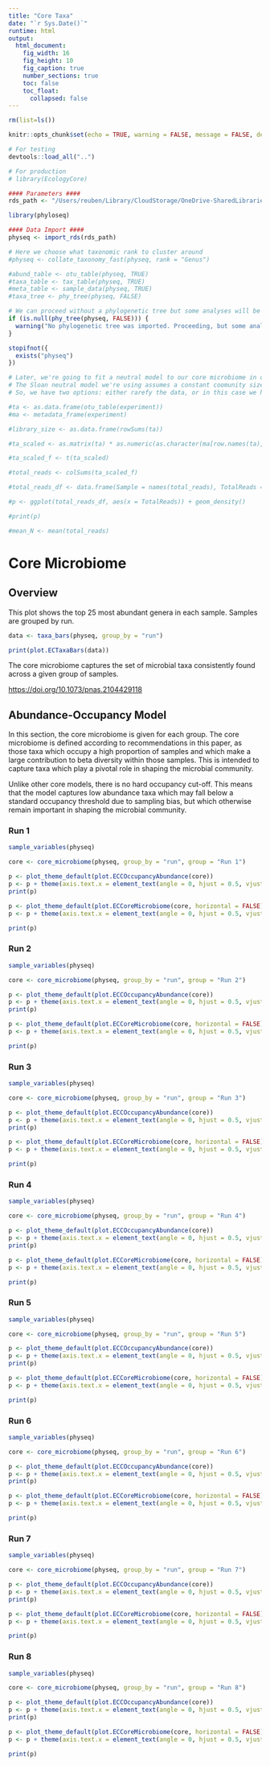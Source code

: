 ```yaml
---
title: "Core Taxa"
date: "`r Sys.Date()`"
runtime: html
output: 
  html_document:
    fig_width: 16
    fig_height: 10
    fig_caption: true
    number_sections: true
    toc: false
    toc_float:
      collapsed: false
---
```


```r
rm(list=ls())

knitr::opts_chunk$set(echo = TRUE, warning = FALSE, message = FALSE, dev = 'svg')

# For testing
devtools::load_all("..")

# For production
# library(EcologyCore)
```

```r
#### Parameters ####
rds_path <- "/Users/reuben/Library/CloudStorage/OneDrive-SharedLibraries-CranfieldUniversity/Sophie Bretagne - Shared/data/experiment_genus.rds"
```

```r
library(phyloseq)

#### Data Import ####
physeq <- import_rds(rds_path)

# Here we choose what taxonomic rank to cluster around
#physeq <- collate_taxonomy_fast(physeq, rank = "Genus")

#abund_table <- otu_table(physeq, TRUE)
#taxa_table <- tax_table(physeq, TRUE)
#meta_table <- sample_data(physeq, TRUE)
#taxa_tree <- phy_tree(physeq, FALSE)

# We can proceed without a phylogenetic tree but some analyses will be unavailable
if (is.null(phy_tree(physeq, FALSE))) {
  warning("No phylogenetic tree was imported. Proceeding, but some analyses may be unavailable.")
}
```

```r
stopifnot({
  exists("physeq")
})
```

```r
# Later, we're going to fit a neutral model to our core microbiome in order to see which members are selected for deterministically
# The Sloan neutral model we're using assumes a constant coomunity size (N), but library sizes can vary by orders of magnitude between samples
# So, we have two options: either rarefy the data, or in this case we have total microbial count data in the form of 16S qPCR results, which we can use to give us a mean value for microbial counts

#ta <- as.data.frame(otu_table(experiment))
#ma <- metadata_frame(experiment)

#library_size <- as.data.frame(rowSums(ta))

#ta_scaled <- as.matrix(ta) * as.numeric(as.character(ma[row.names(ta), "qPCR_16S_per_ml"])) / as.numeric(as.character(library_size[row.names(library_size), "rowSums(ta)"]))

#ta_scaled_f <- t(ta_scaled)

#total_reads <- colSums(ta_scaled_f)

#total_reads_df <- data.frame(Sample = names(total_reads), TotalReads = total_reads)

#p <- ggplot(total_reads_df, aes(x = TotalReads)) + geom_density()

#print(p)

#mean_N <- mean(total_reads)
```

# Core Microbiome

## Overview

This plot shows the top 25 most abundant genera in each sample. Samples are grouped by run.

```r
data <- taxa_bars(physeq, group_by = "run")

print(plot.ECTaxaBars(data))
```

The core microbiome captures the set of microbial taxa consistently found across a given group of samples.

<https://doi.org/10.1073/pnas.2104429118>

## Abundance-Occupancy Model

In this section, the core microbiome is given for each group. The core microbiome is defined according to recommendations in this paper, as those taxa which occupy a high proportion of samples and which make a large contribution to beta diversity within those samples. This is intended to capture taxa which play a pivotal role in shaping the microbial community.

Unlike other core models, there is no hard occupancy cut-off. This means that the model captures low abundance taxa which may fall below a standard occupancy threshold due to sampling bias, but which otherwise remain important in shaping the microbial community.

### Run 1

```r
sample_variables(physeq)

core <- core_microbiome(physeq, group_by = "run", group = "Run 1")
```

```r
p <- plot_theme_default(plot.ECCOccupancyAbundance(core))
p <- p + theme(axis.text.x = element_text(angle = 0, hjust = 0.5, vjust = 0.5), legend.title = element_text(size = 12))
print(p)
```

```r
p <- plot_theme_default(plot.ECCoreMicrobiome(core, horizontal = FALSE))
p <- p + theme(axis.text.x = element_text(angle = 0, hjust = 0.5, vjust = 0.5), legend.title = element_text(size = 12))

print(p)
```

### Run 2

```r
sample_variables(physeq)

core <- core_microbiome(physeq, group_by = "run", group = "Run 2")
```

```r
p <- plot_theme_default(plot.ECCOccupancyAbundance(core))
p <- p + theme(axis.text.x = element_text(angle = 0, hjust = 0.5, vjust = 0.5), legend.title = element_text(size = 12))
print(p)
```

```r
p <- plot_theme_default(plot.ECCoreMicrobiome(core, horizontal = FALSE))
p <- p + theme(axis.text.x = element_text(angle = 0, hjust = 0.5, vjust = 0.5), legend.title = element_text(size = 12))

print(p)
```

### Run 3

```r
sample_variables(physeq)

core <- core_microbiome(physeq, group_by = "run", group = "Run 3")
```

```r
p <- plot_theme_default(plot.ECCOccupancyAbundance(core))
p <- p + theme(axis.text.x = element_text(angle = 0, hjust = 0.5, vjust = 0.5), legend.title = element_text(size = 12))
print(p)
```

```r
p <- plot_theme_default(plot.ECCoreMicrobiome(core, horizontal = FALSE))
p <- p + theme(axis.text.x = element_text(angle = 0, hjust = 0.5, vjust = 0.5), legend.title = element_text(size = 12))

print(p)
```

### Run 4

```r
sample_variables(physeq)

core <- core_microbiome(physeq, group_by = "run", group = "Run 4")
```

```r
p <- plot_theme_default(plot.ECCOccupancyAbundance(core))
p <- p + theme(axis.text.x = element_text(angle = 0, hjust = 0.5, vjust = 0.5), legend.title = element_text(size = 12))
print(p)
```

```r
p <- plot_theme_default(plot.ECCoreMicrobiome(core, horizontal = FALSE))
p <- p + theme(axis.text.x = element_text(angle = 0, hjust = 0.5, vjust = 0.5), legend.title = element_text(size = 12))

print(p)
```

### Run 5

```r
sample_variables(physeq)

core <- core_microbiome(physeq, group_by = "run", group = "Run 5")
```

```r
p <- plot_theme_default(plot.ECCOccupancyAbundance(core))
p <- p + theme(axis.text.x = element_text(angle = 0, hjust = 0.5, vjust = 0.5), legend.title = element_text(size = 12))
print(p)
```

```r
p <- plot_theme_default(plot.ECCoreMicrobiome(core, horizontal = FALSE))
p <- p + theme(axis.text.x = element_text(angle = 0, hjust = 0.5, vjust = 0.5), legend.title = element_text(size = 12))

print(p)
```

### Run 6

```r
sample_variables(physeq)

core <- core_microbiome(physeq, group_by = "run", group = "Run 6")
```

```r
p <- plot_theme_default(plot.ECCOccupancyAbundance(core))
p <- p + theme(axis.text.x = element_text(angle = 0, hjust = 0.5, vjust = 0.5), legend.title = element_text(size = 12))
print(p)
```

```r
p <- plot_theme_default(plot.ECCoreMicrobiome(core, horizontal = FALSE))
p <- p + theme(axis.text.x = element_text(angle = 0, hjust = 0.5, vjust = 0.5), legend.title = element_text(size = 12))

print(p)
```

### Run 7

```r
sample_variables(physeq)

core <- core_microbiome(physeq, group_by = "run", group = "Run 7")
```

```r
p <- plot_theme_default(plot.ECCOccupancyAbundance(core))
p <- p + theme(axis.text.x = element_text(angle = 0, hjust = 0.5, vjust = 0.5), legend.title = element_text(size = 12))
print(p)
```

```r
p <- plot_theme_default(plot.ECCoreMicrobiome(core, horizontal = FALSE))
p <- p + theme(axis.text.x = element_text(angle = 0, hjust = 0.5, vjust = 0.5), legend.title = element_text(size = 12))

print(p)
```

### Run 8

```r
sample_variables(physeq)

core <- core_microbiome(physeq, group_by = "run", group = "Run 8")
```

```r
p <- plot_theme_default(plot.ECCOccupancyAbundance(core))
p <- p + theme(axis.text.x = element_text(angle = 0, hjust = 0.5, vjust = 0.5), legend.title = element_text(size = 12))
print(p)
```

```r
p <- plot_theme_default(plot.ECCoreMicrobiome(core, horizontal = FALSE))
p <- p + theme(axis.text.x = element_text(angle = 0, hjust = 0.5, vjust = 0.5), legend.title = element_text(size = 12))

print(p)
```
